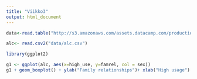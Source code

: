 ```yaml
---
title: "Viikko3"
output: html_document
---
```


```r
data<-read.table("http://s3.amazonaws.com/assets.datacamp.com/production/course_2218/datasets/alc.txt", sep=",", header=T)

alc<- read.csv2("data/alc.csv")

```

```r
library(ggplot2)
```


```r
g1 <- ggplot(alc, aes(x=high_use, y=famrel, col = sex))
g1 + geom_boxplot() + ylab("Family relationships")+ xlab("High usage") + ggtitle("Family relationships vs high usage of alcohol")

```

